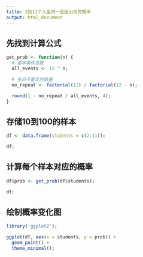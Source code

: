 ```yaml
---
title: 2到11个人里同一星座出现的概率
output: html_document
---
```


## 先找到计算公式

```r
get_prob <- function(n) {
  # 基本事件总数
  all_events <- 12 ^ n;

  # 生日不重复的数量
  no_repeat <- factorial(12) / factorial(12 - n);

  round(1 - no_repeat / all_events, 4);
}
```

## 存储10到100的样本

```r
df <- data.frame(students = c(2:11));

df;
```

## 计算每个样本对应的概率

```r
df$prob <- get_prob(df$students);

df;
```

## 绘制概率变化图

```r

library('ggplot2');

ggplot(df, aes(x = students, y = prob)) +
  geom_point() +
  theme_minimal();
```
